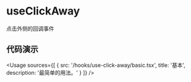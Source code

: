 
# useClickAway

点击外侧的回调事件

## 代码演示

<Usage
  sources={[
    {
      src: '/hooks/use-click-away/basic.tsx',
      title: '基本',
      description: '最简单的用法。'
    }
  ]}
/>
